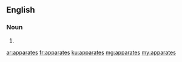 ==English==

===Noun===
{{head|en|plural}}

# {{plural of|apparate|lang=en|nocat=1}}

[[ar:apparates]]
[[fr:apparates]]
[[ku:apparates]]
[[mg:apparates]]
[[my:apparates]]